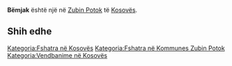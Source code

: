 {{Fshat në 
 | Emri                = Bëmjak
 | EmriAlt                = 
 | NAME_SHORT_FORM=      
 | NAME_GENERIC=      
 | NAME_SORT_NAME_RO=      BEMJAK
 | FULL_NAME_RO = Bëmjak
 | FULL_NAME_ND_RO=Bemjak
 | SORT_NAME_RG=BEMJAK
 | FULL_NAME_RG=Bëmjak
 | FULL_NAME_ND_RG=Bemjak
 | SRP_NAME_SHORT_FORM=      
 | SRP_NAME_GENERIC=      
 | SRP_NAME_SORT_NAME_RO=      
 | SRP_FULL_NAME_RO = 
 | SRP_FULL_NAME_ND_RO=
 | SRP_SORT_NAME_RG=
 | SRP_FULL_NAME_RG=
 | SRP_FULL_NAME_ND_RG=
 | Emri (Rasa dhanore) = 
 | Figura              = 
 | Shteti              = Kosovo
 | Komuna              = Zubin Potok
 | Kodi postar         = 
 | Sipërfaqja          = 

 | Popullsia           = 

 | Regj. i popullsisë  = 
 | Dend. e popullsisë  = 
 | Faqja zyrtare       = 
 <!--- Koordinatat ----> 
 | Gjerësia            = 42.929444
 | Gjatësia            = 20.565833
 | Lartësia            = 
}}
'''Bëmjak''' është një [[]] në [[Zubin Potok]] të [[Kosovës]].

<!-- == Gjeografia == -->
<!-- == Historia == -->
<!-- == Demografia == -->
== Shih edhe ==
{{Komuna Zubin Potok}}
{{Kosovo-Administrata-Cung}}

[[Kategoria:Fshatra në Kosovës]]
[[Kategoria:Fshatra në Kommunes Zubin Potok]]
[[Kategoria:Vendbanime në Kosovës]]